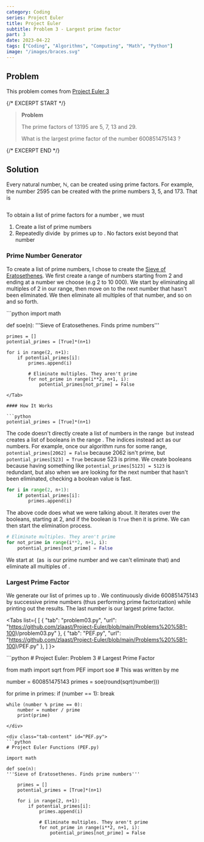 ```yaml
---
category: Coding
series: Project Euler
title: Project Euler
subtitle: Problem 3 - Largest prime factor
part: 3
date: 2023-04-22
tags: ["Coding", "Algorithms", "Computing", "Math", "Python"]
image: "/images/braces.svg"
---
```


## Problem

This problem comes from [Project Euler 3](https://projecteuler.net/problem=3)

{/* EXCERPT START */}
> **Problem**
>
> The prime factors of 13195 are 5, 7, 13 and 29.
>
> What is the largest prime factor of the number 600851475143 ?
>
{/* EXCERPT END */}

## Solution

Every natural number, ℕ, can be created using prime factors. For example, the number 2595 can be created with the prime numbers 3, 5, and 173. That is

<Math inline="false" equation="3 \times 5 \times 173 = 2595" />

To obtain a list of prime factors for a number <Math equation="\sqrt{x}" />, we must

1. Create a list of prime numbers
2. Repeatedly divide <Math equation="x" /> by primes up to <Math equation="\sqrt{x}" />. No factors exist beyond that number

### Prime Number Generator

To create a list of prime numbers, I chose to create the [Sieve of Eratosethenes](https://en.wikipedia.org/wiki/Sieve_of_Eratosthenes). We first create a range of numbers starting from 2 and ending at a number we choose (e.g 2 to 10 000). We start by eliminating all multiples of 2 in our range, then move on to the next number that hasn't been eliminated. We then eliminate all multiples of that number, and so on and so forth.

<Tab tab="PEF.py" url="https://github.com/zlaast/Project-Euler/blob/main/Problems%20%5B1-100)/PEF.py">
```python
import math

def soe(n):
'''Sieve of Eratosethenes. Finds prime numbers'''

    primes = []
    potential_primes = [True]*(n+1)

    for i in range(2, n+1):
        if potential_primes[i]:
            primes.append(i)

            # Eliminate multiples. They aren't prime
            for not_prime in range(i**2, n+1, i):
                potential_primes[not_prime] = False
```
</Tab>

#### How It Works

```python
potential_primes = [True]*(n+1)
```

The code doesn't directly create a list of numbers in the range <Math equation="n" /> but instead creates a list of booleans in the range <Math equation="n" />. The indices instead act as our numbers. For example, once our algorithm runs for some range, `potential_primes[2062] = False` because 2062 isn't prime, but `potential_primes[523] = True` because 523 is prime. We create booleans because having something like `potential_primes[5123] = 5123` is redundant, but also when we are looking for the next number that hasn't been eliminated, checking a boolean value is fast.

```python
for i in range(2, n+1):
    if potential_primes[i]:
        primes.append(i)
```

The above code does what we were talking about. It iterates over the booleans, starting at 2, and if the boolean is `True` then it is prime. We can then start the elimination process.

```python
# Eliminate multiples. They aren't prime
for not_prime in range(i**2, n+1, i):
    potential_primes[not_prime] = False
```

We start at <Math equation="2i" /> (as <Math equation="i" /> is our prime number and we can't eliminate that) and eliminate all multiples of <Math equation="i" />.

### Largest Prime Factor

We generate our list of primes up to <Math equation="\sqrt{600851475143}" />. We continuously divide 600851475143 by successive prime numbers (thus performing prime factorization) while printing out the results. The last number is our largest prime factor.

<Tabs list={
    [
        {
            "tab": "problem03.py",
            "url": "https://github.com/zlaast/Project-Euler/blob/main/Problems%20%5B1-100)/problem03.py"
        },
        {
            "tab": "PEF.py",
            "url": "https://github.com/zlaast/Project-Euler/blob/main/Problems%20%5B1-100)/PEF.py"
        },
    ]
}>
<div class="tab-content" id="problem03.py">
```python
# Project Euler: Problem 3
# Largest Prime Factor

from math import sqrt
from PEF import soe # This was written by me

number = 600851475143
primes = soe(round(sqrt(number)))

for prime in primes:
if (number == 1):
break

    while (number % prime == 0):
        number = number / prime
        print(prime)

```
</div>

<div class="tab-content" id="PEF.py">
```python
# Project Euler Functions (PEF.py)

import math

def soe(n):
'''Sieve of Eratosethenes. Finds prime numbers'''

    primes = []
    potential_primes = [True]*(n+1)

    for i in range(2, n+1):
        if potential_primes[i]:
            primes.append(i)

            # Eliminate multiples. They aren't prime
            for not_prime in range(i**2, n+1, i):
                potential_primes[not_prime] = False

```
</div>
</Tabs>
